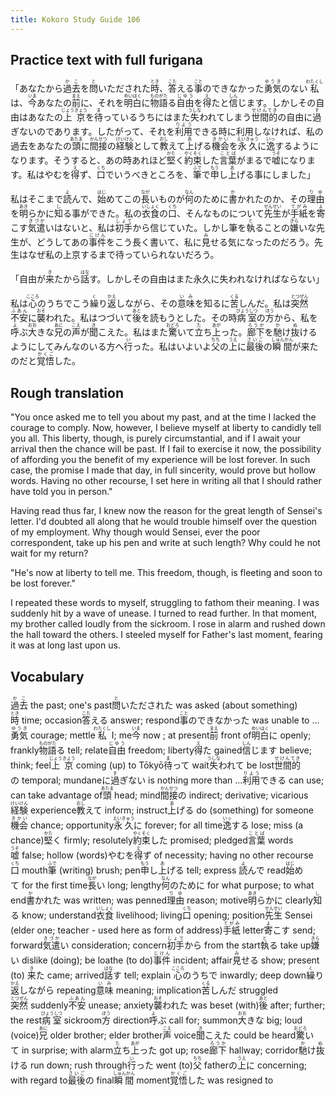 ```yaml
---
title: Kokoro Study Guide 106
---
```


## Practice text with full furigana

<p>
「あなたから<ruby><rb>過去</rb><rt>かこ</rt></ruby>を<ruby><rb>問</rb><rt>と</rt></ruby>いただされた<ruby><rb>時</rb><rt>とき</rt></ruby>、<ruby><rb>答</rb><rt>こた</rt></ruby>える<ruby><rb>事</rb><rt>こと</rt></ruby>のできなかった<ruby><rb>勇気</rb><rt>ゆうき</rt></ruby>のない<ruby><rb>私</rb><rt>わたくし</rt></ruby>は、<ruby><rb>今</rb><rt>いま</rt></ruby>あなたの<ruby><rb>前</rb><rt>まえ</rt></ruby>に、それを<ruby><rb>明白</rb><rt>めいはく</rt></ruby>に<ruby><rb>物語</rb><rt>ものがた</rt></ruby>る<ruby><rb>自由</rb><rt>じゆう</rt></ruby>を<ruby><rb>得</rb><rt>え</rt></ruby>たと<ruby><rb>信</rb><rt>しん</rt></ruby>じます。しかしその自由はあなたの<ruby><rb>上京</rb><rt>じょうきょう</rt></ruby>を<ruby><rb>待</rb><rt>ま</rt></ruby>っているうちにはまた<ruby><rb>失</rb><rt>うしな</rt></ruby>われてしまう<ruby><rb>世間的</rb><rt>せけんてき</rt></ruby>の自由に<ruby><rb>過</rb><rt>す</rt></ruby>ぎないのであります。したがって、それを<ruby><rb>利用</rb><rt>りよう</rt></ruby>できる時に利用しなければ、私の過去をあなたの<ruby><rb>頭</rb><rt>あたま</rt></ruby>に<ruby><rb>間接</rb><rt>かんせつ</rt></ruby>の<ruby><rb>経験</rb><rt>けいけん</rt></ruby>として<ruby><rb>教</rb><rt>おし</rt></ruby>えて<ruby><rb>上</rb><rt>あ</rt></ruby>げる<ruby><rb>機会</rb><rt>きかい</rt></ruby>を<ruby><rb>永久</rb><rt>えいきゅう</rt></ruby>に<ruby><rb>逸</rb><rt>いっ</rt></ruby>するようになります。そうすると、あの時あれほど<ruby><rb>堅</rb><rt>かた</rt></ruby>く<ruby><rb>約束</rb><rt>やくそく</rt></ruby>した<ruby><rb>言葉</rb><rt>ことば</rt></ruby>がまるで<ruby><rb>嘘</rb><rt>うそ</rt></ruby>になります。私はやむを<ruby><rb>得</rb><rt>え</rt></ruby>ず、<ruby><rb>口</rb><rt>くち</rt></ruby>でいうべきところを、<ruby><rb>筆</rb><rt>ふで</rt></ruby>で<ruby><rb>申</rb><rt>もう</rt></ruby>し<ruby><rb>上</rb><rt>あ</rt></ruby>げる事にしました」
</p>

<p>
私はそこまで<ruby><rb>読</rb><rt>よ</rt></ruby>んで、<ruby><rb>始</rb><rt>はじ</rt></ruby>めてこの<ruby><rb>長</rb><rt>なが</rt></ruby>いものが<ruby><rb>何</rb><rt>なん</rt></ruby>のために<ruby><rb>書</rb><rt>か</rt></ruby>かれたのか、その<ruby><rb>理由</rb><rt>りゆ</rt></ruby>を<ruby><rb>明</rb><rt>あき</rt></ruby>らかに<ruby><rb>知</rb><rt>し</rt></ruby>る事ができた。私の<ruby><rb>衣食</rb><rt>いしょく</rt></ruby>の<ruby><rb>口</rb><rt>くち</rt></ruby>、そんなものについて<ruby><rb>先生</rb><rt>せんせい</rt></ruby>が<ruby><rb>手紙</rb><rt>てがみ</rt></ruby>を<ruby><rb>寄</rb><rt>よ</rt></ruby>こす<ruby><rb>気遣</rb><rt>きづか</rt></ruby>いはないと、私は<ruby><rb>初手</rb><rt>しょて</rt></ruby>から信じていた。しかし筆を<ruby><rb>執</rb><rt>と</rt></ruby>ることの<ruby><rb>嫌</rb><rt>きら</rt></ruby>いな先生が、どうしてあの<ruby><rb>事件</rb><rt>じけん</rt></ruby>をこう長く書いて、私に<ruby><rb>見</rb><rt>み</rt></ruby>せる気になったのだろう。先生はなぜ私の上京するまで待っていられないだろう。
</p>

<p>
「自由が<ruby><rb>来</rb><rt>き</rt></ruby>たから<ruby><rb>話</rb><rt>はな</rt></ruby>す。しかしその自由はまた永久に失われなければならない」
</p>

<p>
私は<ruby><rb>心</rb><rt>こころ</rt></ruby>のうちでこう<ruby><rb>繰</rb><rt>く</rt></ruby>り<ruby><rb>返</rb><rt>かえ</rt></ruby>しながら、その<ruby><rb>意味</rb><rt>いみ</rt></ruby>を知るに<ruby><rb>苦</rb><rt>くる</rt></ruby>しんだ。私は<ruby><rb>突然</rb><rt>とつぜん</rt></ruby><ruby><rb>不安</rb><rt>ふあん</rt></ruby>に<ruby><rb>襲</rb><rt>おそ</rt></ruby>われた。私はつづいて<ruby><rb>後</rb><rt>あと</rt></ruby>を読もうとした。その時<ruby><rb>病室</rb><rt>びょうしつ</rt></ruby>の<ruby><rb>方</rb><rt>ほう</rt></ruby>から、私を<ruby><rb>呼</rb><rt>よ</rt></ruby>ぶ<ruby><rb>大</rb><rt>おお</rt></ruby>きな<ruby><rb>兄</rb><rt>あに</rt></ruby>の<ruby><rb>声</rb><rt>こえ</rt></ruby>が<ruby><rb>聞</rb><rt>き</rt></ruby>こえた。私はまた<ruby><rb>驚</rb><rt>おどろ</rt></ruby>いて<ruby><rb>立</rb><rt>た</rt></ruby>ち<ruby><rb>上</rb><rt>あが</rt></ruby>った。<ruby><rb>廊下</rb><rt>ろうか</rt></ruby>を<ruby><rb>馳</rb><rt>か</rt></ruby>け<ruby><rb>抜</rb><rt>ぬ</rt></ruby>けるようにしてみんなのいる方へ<ruby><rb>行</rb><rt>い</rt></ruby>った。私はいよいよ<ruby><rb>父</rb><rt>ちち</rt></ruby>の<ruby><rb>上</rb><rt>うえ</rt></ruby>に<ruby><rb>最後</rb><rt>さいご</rt></ruby>の<ruby><rb>瞬間</rb><rt>しゅんかん</rt></ruby>が来たのだと<ruby><rb>覚悟</rb><rt>かくご</rt></ruby>した。
</p>


## Rough translation

"You once asked me to tell you about my past, and at the time I lacked the courage to comply. Now, however, I believe myself at liberty to candidly tell you all. This liberty, though, is purely circumstantial, and if I await your arrival then the chance will be past. If I fail to exercise it now, the possibility of affording you the benefit of my experience will be lost forever. In such case, the promise I made that day, in full sincerity, would prove but hollow words. Having no other recourse, I set here in writing all that I should rather have told you in person."

Having read thus far, I knew now the reason for the great length of Sensei's letter. I'd doubted all along that he would trouble himself over the question of my employment. Why though would Sensei, ever the poor correspondent, take up his pen and write at such length? Why could he not wait for my return?

"He's now at liberty to tell me. This freedom, though, is fleeting and soon to be lost forever."

I repeated these words to myself, struggling to fathom their meaning. I was suddenly hit by a wave of unease. I turned to read further. In that moment, my brother called loudly from the sickroom. I rose in alarm and rushed down the hall toward the others. I steeled myself for Father's last moment, fearing it was at long last upon us.


## Vocabulary

<p>
<span class="vocabstudy"><ruby><rb>過去</rb><rt>かこ</rt></ruby>&nbsp;the past; one's past</span><span class="vocabstudy"><ruby><rb>問</rb><rt>と</rt></ruby>いただされた&nbsp;was asked (about something)</span><span class="vocabstudy"><ruby><rb>時</rb><rt>とき</rt></ruby>&nbsp;time; occasion</span><span class="vocabstudy"><ruby><rb>答</rb><rt>こた</rt></ruby>える&nbsp;answer; respond</span><span class="vocabstudy"><ruby><rb>事</rb><rt>こと</rt></ruby>のできなかった&nbsp;was unable to ...</span><span class="vocabstudy"><ruby><rb>勇気</rb><rt>ゆうき</rt></ruby>&nbsp;courage; mettle</span><span class="vocabstudy"><ruby><rb>私</rb><rt>わたくし</rt></ruby>&nbsp;I; me</span><span class="vocabstudy"><ruby><rb>今</rb><rt>いま</rt></ruby>&nbsp;now ; at present</span><span class="vocabstudy"><ruby><rb>前</rb><rt>まえ</rt></ruby>&nbsp;front of</span><span class="vocabstudy"><ruby><rb>明白</rb><rt>めいはく</rt></ruby>に&nbsp;openly; frankly</span><span class="vocabstudy"><ruby><rb>物語</rb><rt>ものがた</rt></ruby>る&nbsp;tell; relate</span><span class="vocabstudy"><ruby><rb>自由</rb><rt>じゆう</rt></ruby>&nbsp;freedom; liberty</span><span class="vocabstudy"><ruby><rb>得</rb><rt>え</rt></ruby>た&nbsp;gained</span><span class="vocabstudy"><ruby><rb>信</rb><rt>しん</rt></ruby>じます&nbsp;believe; think; feel</span><span class="vocabstudy"><ruby><rb>上京</rb><rt>じょうきょう</rt></ruby>&nbsp;coming (up) to Tōkyō</span><span class="vocabstudy"><ruby><rb>待</rb><rt>ま</rt></ruby>って&nbsp;wait</span><span class="vocabstudy"><ruby><rb>失</rb><rt>うしな</rt></ruby>われて&nbsp;be lost</span><span class="vocabstudy"><ruby><rb>世間的</rb><rt>せけんてき</rt></ruby>の&nbsp;temporal; mundane</span><span class="vocabstudy">に<ruby><rb>過</rb><rt>す</rt></ruby>ぎない&nbsp;is nothing more than ...</span><span class="vocabstudy"><ruby><rb>利用</rb><rt>りよう</rt></ruby>できる&nbsp;can use; can take advantage of</span><span class="vocabstudy"><ruby><rb>頭</rb><rt>あたま</rt></ruby>&nbsp;head; mind</span><span class="vocabstudy"><ruby><rb>間接</rb><rt>かんせつ</rt></ruby>の&nbsp;indirect; derivative; vicarious</span><span class="vocabstudy"><ruby><rb>経験</rb><rt>けいけん</rt></ruby>&nbsp;experience</span><span class="vocabstudy"><ruby><rb>教</rb><rt>おし</rt></ruby>えて&nbsp;inform; instruct</span><span class="vocabstudy"><ruby><rb>上</rb><rt>あ</rt></ruby>げる&nbsp;do (something) for someone</span><span class="vocabstudy"><ruby><rb>機会</rb><rt>きかい</rt></ruby>&nbsp;chance; opportunity</span><span class="vocabstudy"><ruby><rb>永久</rb><rt>えいきゅう</rt></ruby>に&nbsp;forever; for all time</span><span class="vocabstudy"><ruby><rb>逸</rb><rt>いっ</rt></ruby>する&nbsp;lose; miss (a chance)</span><span class="vocabstudy"><ruby><rb>堅</rb><rt>かた</rt></ruby>く&nbsp;firmly; resolutely</span><span class="vocabstudy"><ruby><rb>約束</rb><rt>やくそく</rt></ruby>した&nbsp;promised; pledged</span><span class="vocabstudy"><ruby><rb>言葉</rb><rt>ことば</rt></ruby>&nbsp;words</span><span class="vocabstudy"><ruby><rb>嘘</rb><rt>うそ</rt></ruby>&nbsp;false; hollow (words)</span><span class="vocabstudy">やむを<ruby><rb>得</rb><rt>え</rt></ruby>ず&nbsp;of necessity; having no other recourse</span><span class="vocabstudy"><ruby><rb>口</rb><rt>くち</rt></ruby>&nbsp;mouth</span><span class="vocabstudy"><ruby><rb>筆</rb><rt>ふで</rt></ruby>&nbsp;(writing) brush; pen</span><span class="vocabstudy"><ruby><rb>申</rb><rt>もう</rt></ruby>し<ruby><rb>上</rb><rt>あ</rt></ruby>げる&nbsp;tell; express</span>
<span class="vocabstudy"><ruby><rb>読</rb><rt>よ</rt></ruby>んで&nbsp;read</span><span class="vocabstudy"><ruby><rb>始</rb><rt>はじ</rt></ruby>めて&nbsp;for the first time</span><span class="vocabstudy"><ruby><rb>長</rb><rt>なが</rt></ruby>い&nbsp;long; lengthy</span><span class="vocabstudy"><ruby><rb>何</rb><rt>なん</rt></ruby>のために&nbsp;for what purpose; to what end</span><span class="vocabstudy"><ruby><rb>書</rb><rt>か</rt></ruby>かれた&nbsp;was written; was penned</span><span class="vocabstudy"><ruby><rb>理由</rb><rt>りゆ</rt></ruby>&nbsp;reason; motive</span><span class="vocabstudy"><ruby><rb>明</rb><rt>あき</rt></ruby>らかに&nbsp;clearly</span><span class="vocabstudy"><ruby><rb>知</rb><rt>し</rt></ruby>る&nbsp;know; understand</span><span class="vocabstudy"><ruby><rb>衣食</rb><rt>いしょく</rt></ruby>&nbsp;livelihood; living</span><span class="vocabstudy"><ruby><rb>口</rb><rt>くち</rt></ruby>&nbsp;opening; position</span><span class="vocabstudy"><ruby><rb>先生</rb><rt>せんせい</rt></ruby>&nbsp;Sensei (elder one; teacher - used here as form of address)</span><span class="vocabstudy"><ruby><rb>手紙</rb><rt>てがみ</rt></ruby>&nbsp;letter</span><span class="vocabstudy"><ruby><rb>寄</rb><rt>よ</rt></ruby>こす&nbsp;send; forward</span><span class="vocabstudy"><ruby><rb>気遣</rb><rt>きづか</rt></ruby>い&nbsp;consideration; concern</span><span class="vocabstudy"><ruby><rb>初手</rb><rt>しょて</rt></ruby>から&nbsp;from the start</span><span class="vocabstudy"><ruby><rb>執</rb><rt>と</rt></ruby>る&nbsp;take up</span><span class="vocabstudy"><ruby><rb>嫌</rb><rt>きら</rt></ruby>い&nbsp;dislike (doing); be loathe (to do)</span><span class="vocabstudy"><ruby><rb>事件</rb><rt>じけん</rt></ruby>&nbsp;incident; affair</span><span class="vocabstudy"><ruby><rb>見</rb><rt>み</rt></ruby>せる&nbsp;show; present (to)</span>
<span class="vocabstudy"><ruby><rb>来</rb><rt>き</rt></ruby>た&nbsp;came; arrived</span><span class="vocabstudy"><ruby><rb>話</rb><rt>はな</rt></ruby>す&nbsp;tell; explain</span>
<span class="vocabstudy"><ruby><rb>心</rb><rt>こころ</rt></ruby>のうちで&nbsp;inwardly; deep down</span><span class="vocabstudy"><ruby><rb>繰</rb><rt>く</rt></ruby>り<ruby><rb>返</rb><rt>かえ</rt></ruby>しながら&nbsp;repeating</span><span class="vocabstudy"><ruby><rb>意味</rb><rt>いみ</rt></ruby>&nbsp;meaning; implication</span><span class="vocabstudy"><ruby><rb>苦</rb><rt>くる</rt></ruby>しんだ&nbsp;struggled</span><span class="vocabstudy"><ruby><rb>突然</rb><rt>とつぜん</rt></ruby>&nbsp;suddenly</span><span class="vocabstudy"><ruby><rb>不安</rb><rt>ふあん</rt></ruby>&nbsp;unease; anxiety</span><span class="vocabstudy"><ruby><rb>襲</rb><rt>おそ</rt></ruby>われた&nbsp;was beset (with)</span><span class="vocabstudy"><ruby><rb>後</rb><rt>あと</rt></ruby>&nbsp;after; further; the rest</span><span class="vocabstudy"><ruby><rb>病室</rb><rt>びょうしつ</rt></ruby>&nbsp;sickroom</span><span class="vocabstudy"><ruby><rb>方</rb><rt>ほう</rt></ruby>&nbsp;direction</span><span class="vocabstudy"><ruby><rb>呼</rb><rt>よ</rt></ruby>ぶ&nbsp;call for; summon</span><span class="vocabstudy"><ruby><rb>大</rb><rt>おお</rt></ruby>きな&nbsp;big; loud (voice)</span><span class="vocabstudy"><ruby><rb>兄</rb><rt>あに</rt></ruby>&nbsp;older brother; elder brother</span><span class="vocabstudy"><ruby><rb>声</rb><rt>こえ</rt></ruby>&nbsp;voice</span><span class="vocabstudy"><ruby><rb>聞</rb><rt>き</rt></ruby>こえた&nbsp;could be heard</span><span class="vocabstudy"><ruby><rb>驚</rb><rt>おどろ</rt></ruby>いて&nbsp;in surprise; with alarm</span><span class="vocabstudy"><ruby><rb>立</rb><rt>た</rt></ruby>ち<ruby><rb>上</rb><rt>あが</rt></ruby>った&nbsp;got up; rose</span><span class="vocabstudy"><ruby><rb>廊下</rb><rt>ろうか</rt></ruby>&nbsp;hallway; corridor</span><span class="vocabstudy"><ruby><rb>馳</rb><rt>か</rt></ruby>け<ruby><rb>抜</rb><rt>ぬ</rt></ruby>ける&nbsp;run down; rush through</span><span class="vocabstudy"><ruby><rb>行</rb><rt>い</rt></ruby>った&nbsp;went (to)</span><span class="vocabstudy"><ruby><rb>父</rb><rt>ちち</rt></ruby>&nbsp;father</span><span class="vocabstudy">の<ruby><rb>上</rb><rt>うえ</rt></ruby>に&nbsp;concerning; with regard to</span><span class="vocabstudy"><ruby><rb>最後</rb><rt>さいご</rt></ruby>の&nbsp;final</span><span class="vocabstudy"><ruby><rb>瞬間</rb><rt>しゅんかん</rt></ruby>&nbsp;moment</span><span class="vocabstudy"><ruby><rb>覚悟</rb><rt>かくご</rt></ruby>した&nbsp;was resigned to</span>
</p>
